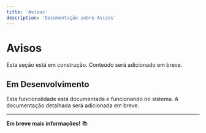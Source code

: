 ```yaml
---
title: 'Avisos'
description: 'Documentação sobre Avisos'
---
```


# Avisos

Esta seção está em construção. Conteúdo será adicionado em breve.

## Em Desenvolvimento

Esta funcionalidade está documentada e funcionando no sistema. A documentação detalhada será adicionada em breve.

---

**Em breve mais informações!** 📚
